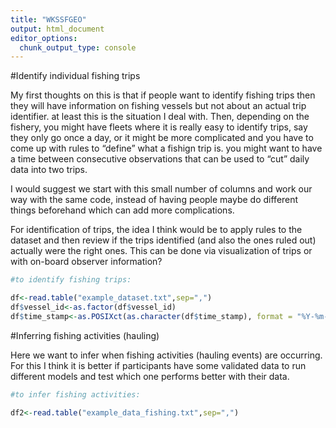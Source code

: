 ```yaml
---
title: "WKSSFGEO"
output: html_document
editor_options: 
  chunk_output_type: console
---
```


#Identify individual fishing trips

My first thoughts on this is that if people want to identify fishing trips then they will have information on fishing vessels but not about an actual trip identifier. at least this is the situation I deal with. Then, depending on the fishery, you might have fleets where it is really easy to identify trips, say they only go once a day, or it might be more complicated and you have to come up with rules to "define" what a fishign trip is. you might want to have a time between consecutive observations that can be used to "cut" daily data into two trips. 

I would suggest we start with this small number of columns and work our way with the same code, instead of having people maybe do different things beforehand which can add more complications. 

For identification of trips, the idea I think would be to apply rules to the dataset and then review if the trips identified (and also the ones ruled out) actually were the right ones. This can be done via visualization of trips or with on-board observer information?

```r

#to identify fishing trips:

df<-read.table("example_dataset.txt",sep=",")
df$vessel_id<-as.factor(df$vessel_id)
df$time_stamp<-as.POSIXct(as.character(df$time_stamp), format = "%Y-%m-%d %H:%M:%S")

```

#Inferring fishing activities (hauling)

Here we want to infer when fishing activities (hauling events) are occurring. For this I think it is better if participants have some validated data to run different models and test which one performs better with their data.


```r

#to infer fishing activities:

df2<-read.table("example_data_fishing.txt",sep=",")

```
